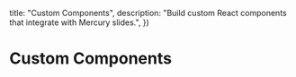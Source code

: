 
  title: "Custom Components",
  description: "Build custom React components that integrate with Mercury slides.",
})

# Custom Components
